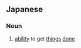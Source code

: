==Japanese==
{{ja-kanjitab|じつ|k1=じっ|こう|りょく|yomi=o}}

===Noun===
{{ja-noun|じっこうりょく}}
# [[ability]] to get [[thing|things]] [[done]]